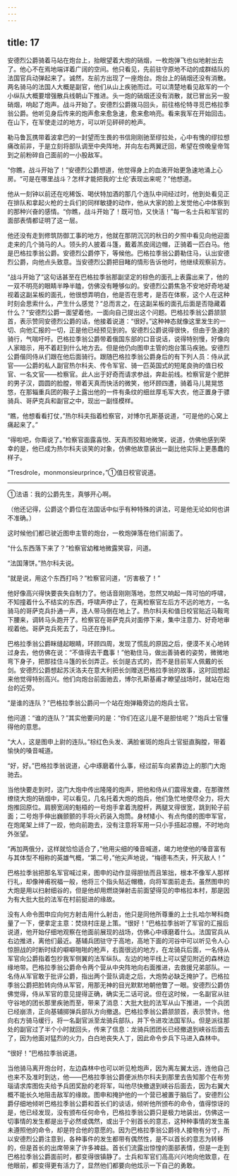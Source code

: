```yaml
---
---
---
```

title: 17
---





安德烈公爵骑着马站在炮台上，抬眼望着大炮的硝烟，一枚炮弹飞也似地射出去了。他心不在焉地端详着广阔的空间。他只看见，先前驻守原地不动的成群结队的法国官兵动弹起来了。诚然，左前方出现了一座炮台。炮台上的硝烟还没有消散。两名骑马的法国人大概是副官，他们从山上疾驰而过。可以清楚地看见敌军的一个小纵队大概要增强散兵线朝山下推进。头一炮的硝烟还没有消散，就已冒出另一股硝烟，响起了炮声。战斗开始了。安德烈公爵拨马回头，前往格伦特寻觅巴格拉季翁公爵。他听见身后传来的炮声愈来愈急速，愈来愈响亮。看来我军在开始回击。在山下，在军使走过的地方，可以听见砰砰的枪声。

勒马鲁瓦携带着波拿巴的一封望而生畏的书信刚刚驰至缪拉处，心中有愧的缪拉想痛改前非，于是立刻将部队调至中央阵地，并向左右两翼迂回，希望在傍晚皇帝驾到之前粉碎自己面前的一小股敌军。

“你瞧，战斗开始了！”安德烈公爵想道，他觉得身上的血液开始更急速地涌上心房。“可是在哪里战斗？怎样才能把我的‘土伦’表现出来呢？”他想道。

他从一刻钟以前还在吃稀饭、喝伏特加酒的那几个连队中间经过时，他到处看见正在排队和拿起火枪的士兵们的同样敏捷的动作，他从大家的脸上发觉他心中体察到的那种兴奋的感情。“你瞧，战斗开始了！既可怕，又快活！”每一名士兵和军官的面部表情都证明了这一层。

他还没有走到修筑防御工事的地方，他就在那阴沉沉的秋日的夕照中看见向他迎面走来的几个骑马的人。领头的人披着斗篷，戴着羔皮阔边帽，正骑着一匹白马。他是巴格拉季翁公爵。安德烈公爵停下，等候他。巴格拉季翁公爵勒住马，认出安德烈公爵，向他点头致意。当安德烈公爵把目睹的情形告诉他时，他继续观察前方。

“战斗开始了”这句话甚至在巴格拉季翁那副坚定的棕色的面孔上表露出来了，他的一双不明亮的眼睛半睁半瞌，仿佛没有睡够似的。安德烈公爵焦急不安地好奇地凝视着这副呆板的面孔，他很想弄明白，他是否在思考，是否在体察，这个人在这种时刻会思索什么，产生什么感觉？“总而言之，在这副呆板的面孔后面是否隐藏着什么？”安德烈公爵一面望着他，一面向自己提出这个问题。巴格拉季翁公爵颔颔首，表示赞同安德烈公爵的话，他接着说道：“很好。”这种神态就像这里发生的一切、向他汇报的一切，正是他已经预见到的。安德烈公爵说得很快，但由于急速的骑行，气喘吁吁。巴格拉季翁公爵带着俄国东部的口音说话，说得特别慢，好像向人家暗示，用不着赶到什么地方去。但是他仍向图申主管的炮台策马疾驰。安德烈公爵偕同侍从们跟在他后面骑行。跟随巴格拉季翁公爵身后的有下列人员：侍从武官——公爵的私人副官热尔科夫、传令军官、骑一匹英国式的短尾良驹的值日校官、一名文官——检察官。此人出于好奇而请求参战，奔赴前线。检察官是个肥胖的男子汉，圆圆的脸膛，带着天真而快活的微笑，他环顾四遭，骑着马儿晃晃悠悠，在那辎重兵团的鞍子上露出他的一件有条纹的细丝厚毛军大衣，他正置身于骠骑兵、哥萨克兵和副官之中，现出一副怪模样。

“瞧，他想看看打仗，”热尔科夫指着检察官，对博尔孔斯基说道，“可是他的心窝上痛起来了。”

“得啦吧，你甭说了。”检察官面露喜悦、天真而狡黠地微笑，说道，仿佛他感到荣幸的是，他已成为热尔科夫谈笑的对象，仿佛他故意装出一副比他实际上更愚蠢的样子。

“Tresdrole，monmonsieurprince，”①值日校官说道。

--------

①法语：我的公爵先生，真够开心啊。

（他还记得，公爵这个爵位在法国话中似乎有种特殊的讲法，可是他无论如何也讲不准确。）

这时候他们都已驶近图申主管的炮台，一枚炮弹落在他们前面了。

“什么东西落下来了？”检察官幼稚地微露笑容，问道。

“法国薄饼。”热尔科夫说。

“就是说，用这个东西打吗？”检察官问道，“厉害极了！”

他好像高兴得快要丧失自制力了。他话音刚刚落地，忽然又响起一阵可怕的呼啸，不知撞着什么不结实的东西，呼啸声停止了，在离检察官左后方不远的地方，一名骑马的哥萨克兵扑通一声，连人带马倒在地上了。热尔科夫和值日校官贴近马鞍弯下腰来，调转马头跑开了。检察官在哥萨克兵对面停下来，集中注意力、好奇地审视着他。哥萨克兵死去了，马还在挣扎。

巴格拉季翁公爵眯缝起眼睛，环顾四周，发现了慌乱的原因之后，便漠不关心地转过身去，他仿佛在说：“不值得去干蠢事！”他勒住马，做出善骑者的姿势，微微地弯下身子，把那挂住斗篷的长剑弄正。长剑是古式的，而不是目前军人佩戴的长剑。安德烈公爵想起苏沃洛夫在意大利把长剑赠送巴格拉季翁的故事，这时回想起来他觉得特别高兴。他们向炮台前面驰去，博尔孔斯基甫才瞭望战场时，就站在炮台的近旁。

“是谁的连队？”巴格拉季翁公爵问一个站在炮弹箱旁边的炮兵士官。

他问道：“谁的连队？”其实他要问的是：“你们在这儿是不是胆怯呢？”炮兵士官懂得他的意思。

“大人，这是图申上尉的连队。”棕红色头发、满脸雀斑的炮兵士官挺直胸膛，带着愉快的嗓音喊道。

“好，好。”巴格拉季翁说道，心中琢磨着什么事，经过前车向紧靠边上的那门大炮驰去。

当他快要走到时，这门大炮中传出隆隆的炮声，把他和侍从们震得发聋，在那骤然缭绕大炮的硝烟中，可以看见，几名托着大炮的炮兵，他们急忙地使尽全力，将大炮推回原位。肩膀宽阔的魁梧的一号炮手拿着洗膛杆，两腿叉得很宽，跳到轮子前面；二号炮手伸出巍颤颤的手将火药装入炮筒。身材矮小、有点佝偻的图申军官，在炮尾架上绊了一跤，他向前跑去，没有注意将军用一只小手搭起凉棚，不时地向外张望。

“再加两俄分，这样就恰恰适合了，”他用尖细的嗓音喊道，竭力地使他的嗓音富有与其体型不相称的英雄气概，“第二号，”他尖声地说，“梅德韦杰夫，歼灭敌人！”

巴格拉季翁把那名军官喊过来，图申的动作显得胆怯而且笨拙，根本不像军人那样行礼，却像神甫祝福一般，他将三个指头贴近帽檐，向将军面前走去。虽然图申的大炮是用以扫射细谷的，但是他却用燃烧弹射击前面望得见的申格拉本村，那是因为有大批大批的法军在村前挺进的缘故。

没有人命令图申应向何方射击用什么射击，他只是同他所尊重的上士扎哈尔琴科商量了一下，便拿定主意：焚烧村庄是上策。“很好！”巴格拉季翁听了军官的汇报后说道，他开始仔细地观察在他面前展现的战场，仿佛心中琢磨着什么。法国官兵从右边推进，离他们最近。基辅兵团驻守于高地，高地下面的河谷中可以听见令人心惊胆战的时断时续的噼噼啪啪的枪声，右面很远的地方，在龙骑兵后面，一名侍从军官向公爵指着包抄我军侧翼的法军纵队。左边的地平线上可以望见附近的森林边缘地带。巴格拉季翁公爵命令两个营从中央阵地向右面推进，去救援兄弟部队。一名侍从军官敢于批评公爵，指出两个营队调走之后，大炮势必缺乏掩护了。巴格拉季翁公爵把脸转向侍从军官，用那无神的目光默默地朝他瞥了一眼。安德烈公爵仿佛觉得，侍从军官的意见提得正确，确实无二话可说。但在这时候，一名副官从驻守谷地的团长那里疾驰而至，带来了消息：大批大批的法军从山下推进，一个兵团已经崩溃，正向基辅掷弹兵部队方向撤退。巴格拉季翁公爵颔颔首，表示赞许。他向右方骑马缓行，将一名副官派至龙骑兵部队，并下令进攻法国军队。但是派往那处的副官过了半个小时就回头，传来了信息：龙骑兵团团长已经撤退到峡谷后面去了，因为他面对猛烈的火力，白白地丧失人丁，因此命令步兵下马进入森林中。

“很好！”巴格拉季翁说道。

当他骑马离开炮台时，左边森林中也可以听见枪炮声，因为离左翼太远，连他自己也来不及准时到达，他——巴格拉季翁公爵便派热尔科夫到那里去告知那个在布劳瑙请求库图佐夫给予兵团奖励的老将军，叫他尽快撤退到峡谷后面去，因为右翼大概不能长久地阻击敌军的缘故。图申和掩护他的一个营已被置于脑后了。安德烈公爵仔细地倾听巴格拉季翁公爵和首长们的谈话，倾听他所颁布的命令，值得惊讶的是，他已经发现，没有颁布任何命令，巴格拉季翁公爵只是极力地装出，仿佛这一切事情的发生都是出于必然或偶然，或出于个别首长的意志，这种种事情的发生虽未遵照他的命令，却是符合他的意愿的。因为巴格拉季翁公爵待人接物有分寸，所以安德烈公爵注意到，各种事件的发生都带有偶然性，是不以首长的意志为转移的，但是首长的出席带来了许多裨益。首长们流露出惊惶的面部表情，但是一走到巴格拉季翁公爵面前时，都变得很镇静了。士兵和军官们高高兴兴地向他致意，在他眼前，都变得更有活力了，显然他们都要向他炫示一下自己的勇敢。